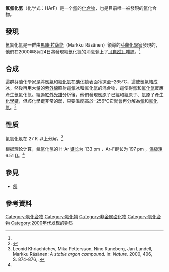{{Chembox
|   Name = 氟氩化氢
|   ImageFile = Argon-fluorohydride-3D-vdW.png
|   ImageName = 氟氩化氢
|   IUPACName =Argon fluorohydride
|   OtherNames = 氩氟化氢、氢氟化氩
| Section1 = {{Chembox Identifiers 
| CASNo = 163731-16-6
| CASNo_Ref = {{cascite|correct|??}}
|  ChemSpiderID_Ref  = {{chemspidercite|correct|chemspider}}|  ChemSpiderID  =  15863741
|  InChI  =  1/ArFH/c1-2/h1H
|  InChIKey  =  HEPJAPHKUAGBIG-UHFFFAOYAL
|  SMILES  =  F[ArH]
|  StdInChI_Ref  = {{stdinchicite|correct|chemspider}}|  StdInChI  =  1S/ArFH/c1-2/h1H
|  StdInChIKey_Ref  = {{stdinchicite|correct|chemspider}}|  StdInChIKey  =  HEPJAPHKUAGBIG-UHFFFAOYSA-N
}}
| Section2 = {{Chembox Properties
|   Formula = HArF
|   MolarMass = 59.954 
|   Appearance = 未知
|   Density = 未知
|   Solubility = 未知
|   MeltingPt = −256°C (分解)
  }}
}}
'''氟氩化氢'''（化学式：HArF）是一个[[氬|氬]]的[[化合物|化合物]]，也是目前唯一被發現的氬化合物。

==發現==
氬氟化氫是一群由[[馬庫·拉薩能|馬庫·拉薩能]]（Markku Räsänen）領導的[[芬蘭|芬蘭]][[化學家|化學家]]發現的，他們在2000年8月24日將發現氟氬化氫的消息登上了[[自然_(雜誌)|《自然》]]雜誌。<ref name="nature"/>

==合成==
這群芬蘭化學家是將[[氬氣|氬氣]]和[[氟化氫|氟化氫]]在[[碘化铯|碘化铯]]表面冷凍至−265°C，這使氬氣結成冰，然後再用大量的[[紫外線|紫外線]]照射這氬冰和氟化氫的混合物，這使得氬和[[氟化氫|氟化氫]]反應產生氬氟化氫。經過[[紅外光譜|紅外光譜]]分析後，他們發現[[氬|氬]]原子已經和[[氟|氟]]原子、[[氫|氫]]原子產生[[化學鍵|化學鍵]]，但該化學鍵非常的弱，只要溫度高於−256°C它就會再分解為[[氬|氬]]和[[氟化氫|氟化氫]]。<ref>{{cite web en |url=http://pubs.acs.org/cen/80th/noblegases.html |title=The Noble Gases |accessdate= |author=Bartlett, Neil |authorlink= |coauthors= |date= |year= |month= |format= |work= |publisher=Chemical & Engineering News |pages= |language=en |archiveurl=https://web.archive.org/web/20180429093220/http://www.pubs.acs.org/cen/80th/noblegases.html |archivedate=2018-04-29 |quote= |dead-url=no }}</ref>

==性质==
氟氩化氢在 27 K 以上分解。<ref name="nature">Leonid Khriachtchev, Mika Pettersson, Nino Runeberg, Jan Lundell, Markku Räsänen: ''A stable argon compound.'' In: ''Nature.'' 2000, 406, S. 874–876, {{DOI|10.1038/35022551}}.</ref>

根据理论计算，氟氩化氢的 H-Ar [[键长|键长]]为 133 pm ，Ar-F键长为 197 pm ，[[偶极矩|偶极矩]] 6.51 [[德拜|D]]。<ref name="nature"/>

==參見==
*[[氬|氬]]

==參考資料==
{{reflist}}

{{氢化合物}}
{{稀有气体化合物}}
{{無機化合物小作品}}

[[Category:氢化合物|Category:氢化合物]]
[[Category:氟化物|Category:氟化物]]
[[Category:非金属卤化物|Category:非金属卤化物]]
[[Category:氩化合物|Category:氩化合物]]
[[Category:2000年代发现的物质|Category:2000年代发现的物质]]